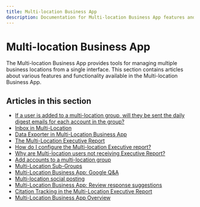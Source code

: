 ```yaml
---
title: Multi-location Business App
description: Documentation for Multi-location Business App features and functionality
---
```


# Multi-location Business App

The Multi-location Business App provides tools for managing multiple business locations from a single interface. This section contains articles about various features and functionality available in the Multi-location Business App.

## Articles in this section

- [If a user is added to a multi-location group, will they be sent the daily digest emails for each account in the group?](./multi-location-daily-digest-emails.mdx)
- [Inbox in Multi-Location](./inbox-in-multi-location.mdx)
- [Data Exporter in Multi-Location Business App](./data-exporter.mdx)
- [The Multi-Location Executive Report](./executive-report.mdx)
- [How do I configure the Multi-location Executive report?](./configure-multi-location-executive-report.mdx)
- [Why are Multi-location users not receiving Executive Report?](./why-multi-location-users-not-receiving-executive-report.mdx)
- [Add accounts to a multi-location group](./add-accounts-to-a-multi-location-group.mdx)
- [Multi-Location Sub-Groups](./multi-location-sub-groups.mdx)
- [Multi-Location Business App: Google Q&A](./multi-location-business-app-google-qa.mdx)
- [Multi-location social posting](./multi-location-social-posting.mdx)
- [Multi-Location Business App: Review response suggestions](./review-response-suggestions.mdx)
- [Citation Tracking in the Multi-Location Executive Report](./citation-tracking.mdx)
- [Multi-Location Business App Overview](./business-app-multi-location.mdx)